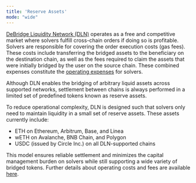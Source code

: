 ```yaml
---
title: 'Reserve Assets'
mode: "wide"
---
```


[DeBridge Liquidity Network (DLN)](/overview/introduction) operates as a free and competitive market where solvers fulfill cross-chain 
orders if doing so is profitable. Solvers are responsible for covering the order execution costs (gas fees). These costs include 
transferring the bridged assets to the beneficiary on the destination chain, as well as the fees required to claim the assets that were 
initially bridged by the user on the source chain. These combined expenses constitute the [operating expenses](/overview/fee-structure) for solvers.

<Tip>
Although DLN enables the bridging of arbitrary liquid assets across supported networks, settlement between chains is always performed 
in a limited set of predefined tokens known as reserve assets.
</Tip>

To reduce operational complexity, DLN is designed such that solvers only need to maintain liquidity in a small set of reserve assets. 
These assets currently include:
- ETH on Ethereum, Arbitrum, Base, and Linea
- wETH on Avalanche, BNB Chain, and Polygon
- USDC (issued by Circle Inc.) on all DLN-supported chains

This model ensures reliable settlement and minimizes the capital management burden on solvers while still supporting a wide variety of 
bridged tokens. Further details about operating costs and fees are available [here](/overview/fees-supported-chains).